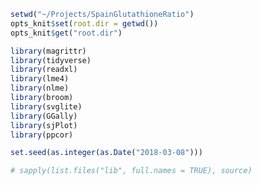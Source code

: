 ```r
setwd("~/Projects/SpainGlutathioneRatio")
opts_knit$set(root.dir = getwd())
opts_knit$get("root.dir")
```

```r
library(magrittr)
library(tidyverse)
library(readxl)
library(lme4)
library(nlme)
library(broom)
library(svglite)
library(GGally)
library(sjPlot)
library(ppcor)

set.seed(as.integer(as.Date("2018-03-08")))

# sapply(list.files("lib", full.names = TRUE), source)
```
